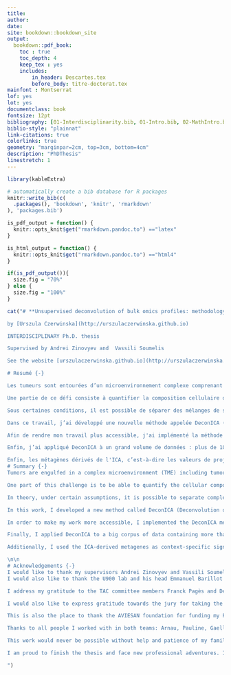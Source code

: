 ```yaml
---
title:
author: 
date: 
site: bookdown::bookdown_site
output: 
  bookdown::pdf_book: 
    toc : true
    toc_depth: 4
    keep_tex : yes
    includes:
        in_header: Descartes.tex
        before_body: titre-doctorat.tex
mainfont : Montserrat
lof: yes
lot: yes        
documentclass: book
fontsize: 12pt
bibliography: [01-Interdisciplinarity.bib, 01-Intro.bib, 02-MathIntro.bib, packages.bib, UCzcite.bib, lva.bib, deconica.bib, data.bib, references.bib]
biblio-style: "plainnat"
link-citations: true
colorlinks: true
geometry: "marginpar=2cm, top=3cm, bottom=4cm"
description: "PhDThesis"
linestretch: 1
---
```


<!-- # Prerequisites -->

<!-- This is a _sample_ book written in **Markdown**. You can use anything that Pandoc's Markdown supports, e.g., a math equation $a^2 + b^2 = c^2$. -->

<!-- For now, you have to install the development versions of **bookdown** from Github: -->

<!-- ```{r eval=FALSE} -->
<!-- devtools::install_github("rstudio/bookdown") -->
<!-- ``` -->

<!-- Remember each Rmd file contains one and only one chapter, and a chapter is defined by the first-level heading `#`. -->

<!-- To compile this example to PDF, you need to install XeLaTeX. 

# ```{r echo=TRUE}
# knitr::opts_knit$get("rmarkdown.pandoc.to")
# ```

# ```{r GlobalOptions}
# options(knitr.duplicate.label = 'allow')
# ```
-->
```r
library(kableExtra)
```

```r
# automatically create a bib database for R packages
knitr::write_bib(c(
  .packages(), 'bookdown', 'knitr', 'rmarkdown'
), 'packages.bib')
```


```r
is_pdf_output = function() {
  knitr::opts_knit$get("rmarkdown.pandoc.to") =="latex"
}
```

```r
is_html_output = function() {
  knitr::opts_knit$get("rmarkdown.pandoc.to") =="html4"
}
```

```r
if(is_pdf_output()){
  size.fig = "70%"
} else {
  size.fig = "100%"
}


```

```r
cat("# **Unsupervised deconvolution of bulk omics profiles: methodology and application to characterize the immune landscape in tumors**{-}

by [Urszula Czerwinska](http://urszulaczerwinska.github.io)

INTERDISCIPLINARY Ph.D. thesis

Supervised by Andrei Zinovyev and  Vassili Soumelis

See the website [urszulaczerwinska.github.io](http://urszulaczerwinska.github.io) to learn more about my professional projects.\n\n

# Resumé {-}

Les tumeurs sont entourées d’un microenvironnement complexe comprenant des cellules tumorales, des fibroblastes et une diversité de cellules immunitaires. Avec le développement actuel des immunothérapies, la compréhension de la composition du microenvironnement tumoral est d'une importance critique pour effectuer un pronostic sur la progression tumorale et sa réponse au traitement. Cependant, nous manquons d'approches quantitatives fiables et validées pour caractériser le microenvironnement tumoral, facilitant ainsi le choix de la meilleure thérapie.

Une partie de ce défi consiste à quantifier la composition cellulaire d'un échantillon tumoral (appelé problème de déconvolution dans ce contexte), en utilisant son profil omique de masse (le profil quantitatif global de certains types de molécules, tels que l'ARNm ou les marqueurs épigénétiques). La plupart des méthodes existantes utilisent des signatures prédéfinies de types cellulaires et ensuite extrapolent cette information à des nouveaux contextes. Cela peut introduire un biais dans la quantification de microenvironnement tumoral dans les situations où le contexte étudié est significativement différent de la référence.

Sous certaines conditions, il est possible de séparer des mélanges de signaux complexes, en utilisant des méthodes de séparation de sources et de réduction des dimensions, sans définitions de sources préexistantes. Si une telle approche (déconvolution non supervisée) peut être appliquée à des profils omiques de masse de tumeurs, cela permettrait d'éviter les biais contextuels mentionnés précédemment et fournirait un aperçu des signatures cellulaires spécifiques au contexte.

Dans ce travail, j’ai développé une nouvelle méthode appelée DeconICA (Déconvolution de données omiques de masse par l'analyse en composantes immunitaires), basée sur la méthodologie de séparation aveugle de source. DeconICA a pour but l'interprétation et la quantification des signaux biologiques, façonnant les profils omiques d'échantillons tumoraux ou de tissus normaux, en mettant l'accent sur les signaux liés au système immunitaire et la découverte de nouvelles signatures.

Afin de rendre mon travail plus accessible, j'ai implémenté la méthode DeconICA en tant que librairie R. En appliquant ce logiciel aux jeux de données de référence, j'ai démontré qu’il est possible de quantifier les cellules immunitaires avec une précision comparable aux méthodes de pointe publiées, sans définir a priori des gènes spécifiques au type cellulaire. DeconICA peut fonctionner avec des techniques de factorisation matricielle telles que l'analyse indépendante des composants (ICA) ou la factorisation matricielle non négative (NMF).

Enfin, j’ai appliqué DeconICA à un grand volume de données : plus de 100 jeux de données, contenant au total plus de 28 000 échantillons de 40 types de tumeurs, générés par différentes technologies et traités indépendamment. Cette analyse a démontré que les signaux immunitaires basés sur l'ICA sont reproductibles entre les différents jeux de données. D’autre part, nous avons montré que les trois principaux types de cellules immunitaires, à savoir les lymphocytes T, les lymphocytes B et les cellules myéloïdes, peuvent y être identifiés et quantifiés.

Enfin, les métagènes dérivés de l'ICA, c’est-à-dire les valeurs de projection associées à une source, ont été utilisés comme des signatures spécifiques permettant d’étudier les caractéristiques des cellules immunitaires dans différents types de tumeurs. L'analyse a révélé une grande diversité de phénotypes cellulaires identifiés ainsi que la plasticité des cellules immunitaires, qu’elle soit dépendante ou indépendante du type de tumeur. Ces résultats pourraient être utilisés pour identifier des cibles médicamenteuses ou des biomarqueurs pour l'immunothérapie du cancer.\n\n
# Summary {-}
Tumors are engulfed in a complex microenvironment (TME) including tumor cells, fibroblasts, and a diversity of immune cells. Currently, a new generation of cancer therapies based on modulation of the immune system response is in active clinical development with first promising results. Therefore, understanding the composition of TME in each tumor case is critically important to make a prognosis on the tumor progression and its response to treatment. However, we lack reliable and validated quantitative approaches to characterize the TME in order to facilitate the choice of the best existing therapy. 

One part of this challenge is to be able to quantify the cellular composition of a tumor sample (called deconvolution problem in this context), using its bulk omics profile (global quantitative profiling of certain types of molecules, such as mRNA or epigenetic markers). In recent years, there was a remarkable explosion in the number of methods approaching this problem in several different ways. Most of them use pre-defined molecular signatures of specific cell types and extrapolate this information to previously unseen contexts. This can bias the TME quantification in those situations where the context under study is significantly different from the reference.

In theory, under certain assumptions, it is possible to separate complex signal mixtures, using classical and advanced methods of source separation and dimension reduction, without pre-existing source definitions. If such an approach (unsupervised deconvolution) is feasible to apply for bulk omic profiles of tumor samples, then this would make it possible to avoid the above mentioned contextual biases and provide insights into the context-specific signatures of cell types.

In this work, I developed a new method called DeconICA (Deconvolution of bulk omics datasets through Immune Component Analysis), based on the blind source separation methodology. DeconICA has an aim to decipher and quantify the biological signals shaping omics profiles of tumor samples or normal tissues. A particular focus of my study was on the immune system-related signals and discovering new signatures of immune cell types. 

In order to make my work more accessible, I implemented the DeconICA method as an R package named “DeconICA”.  By applying this software to the standard benchmark datasets, I demonstrated that DeconICA is able to quantify immune cells with accuracy comparable to published state-of-the-art methods but without a priori defining a cell type-specific signature genes. The implementation can work with existing deconvolution methods based on matrix factorization techniques such as Independent Component Analysis (ICA) or Non-Negative Matrix Factorization (NMF).

Finally, I applied DeconICA to a big corpus of data containing more than 100 transcriptomic datasets composed of, in total, over 28000 samples of 40 tumor types generated by different technologies and processed independently. This analysis demonstrated that ICA-based immune signals are reproducible between datasets and three major immune cell types: T-cells, B-cells and Myeloid cells can be reliably identified and quantified. 

Additionally, I used the ICA-derived metagenes as context-specific signatures in order to study the characteristics of immune cells in different tumor types. The analysis revealed a large diversity and plasticity of immune cells dependent and independent on tumor type. Some conclusions of the study can be helpful in identification of new drug targets or biomarkers for immunotherapy of cancer.

\n\n
# Acknowledgements {-}
I would like to thank my supervisors Andrei Zinovyev and Vassili Soumelis for guiding this project and enabling me to interact with their teams and sharing the resources. 
I would also like to thank the U900 lab and his head Emmanuel Barillot to generously equip me with the professional environment, the place and the tools.

I address my gratitude to the TAC committee members Franck Pagès and Denis Thieffry for helping me organizing the jury and giving constructive comments along with my thesis, for being present, at least remotely despite severe weather conditions or travels. 

I would also like to express gratitude towards the jury for taking the time to assess this work.

This is also the place to thank the AVIESAN foundation for funding my Ph.D. scholarship and the Pharmacology Faculty of Paris Diderot and me and specifically Chantal Guihenneuc for giving me the opportunity to teach in parallel of my Ph.D. I would also thank a lot Center of Interdisciplinary Research for equipping me with skills through numerous courses and Bettencourt Foundation for financing part of the training and sponsoring travel expenses. Special thanks to FdV coordinators: Sofie Leon, David Manset, Elodie Kaslikowski and Maria Molina Calvita for their availability and dynamism. Also, I would express my gratitude for supporting my application for French nationality to François Taddei, director of the FdV Ph.D. school.

Thanks to all people I worked with in both teams: Arnau, Pauline, Gaelle, Paul, Cristobal, Luca, Laura, Laurence, Loredana, Jonas, Floriane, Maude, Philemon, Lilith, Paula, Michaly, Luis. To my FdV mates: Roberta, Juanma, Miza, Guillermo, and others.

This work would never be possible without help and patience of my family, my partner Arnaud and his family. Especially, I would like to thank Arnaud, who managed to be with me on the daily basis, spent the endless hours correcting my writing and speaking, discussion about code and good practices, made available a computer server at home, painted furniture, offered me a roof and internet connection at low price,  was making me laugh when I was coming home tired, angry or unmotivated, and just for being him adorable self. This thesis is dedicated to his father in whose case the available health-care solutions were not enough. 

I am proud to finish the thesis and face new professional adventures. I learned a lot about myself during this three years. Thank very much everyone whom I crossed on this path. I hope to meet you again one day.

")


```


